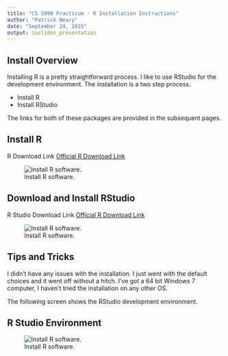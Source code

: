 ```yaml
---
title: "CS 5890 Practicum - R Installation Instructions"
author: "Patrick Neary"
date: "September 24, 2015"
output: ioslides_presentation
---
```


## Install Overview

Installing R is a pretty straightforward process.  I like to use RStudio for the development environment.  The installation is a two step process.

- Install R
- Install RStudio

The links for both of these packages are provided in the subsequent pages.

## Install R

R Download Link
[Official R Download Link](https://cran.r-project.org/bin/windows/base/)

![Install R software.](./Images/RInstallScreen.png)

## Download and Install RStudio

R Studio Download Link
[Official R Download Link](https://www.rstudio.com/products/rstudio/download/)

![Install R software.](./Images/RStudioDownloadScreen.png)


## Tips and Tricks

I didn't have any issues with the installation.  I just went with the default choices and it went off without a hitch.  I've got a 64 bit Windows 7 computer, I haven't tried the installation on any other OS.  

The following screen shows the RStudio development environment.

## R Studio Environment

![Install R software.](./Images/RStudioDevEnvironment.png)




